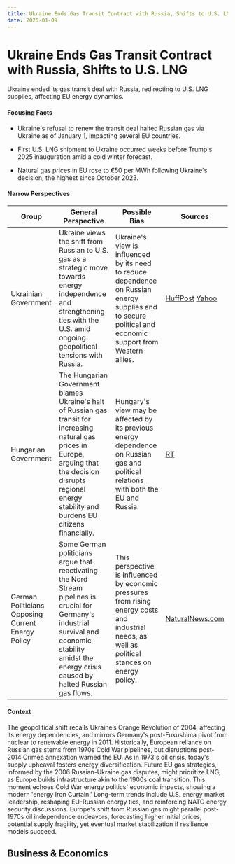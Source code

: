 ```yaml
---
title: Ukraine Ends Gas Transit Contract with Russia, Shifts to U.S. LNG
date: 2025-01-09
---
```


# Ukraine Ends Gas Transit Contract with Russia, Shifts to U.S. LNG

Ukraine ended its gas transit deal with Russia, redirecting to U.S. LNG supplies, affecting EU energy dynamics.

#### Focusing Facts

- Ukraine's refusal to renew the transit deal halted Russian gas via Ukraine as of January 1, impacting several EU countries.

- First U.S. LNG shipment to Ukraine occurred weeks before Trump's 2025 inauguration amid a cold winter forecast.

- Natural gas prices in EU rose to €50 per MWh following Ukraine's decision, the highest since October 2023.


#### Narrow Perspectives

| Group | General Perspective | Possible Bias | Sources |
|--------|-------------------|---------------|----------|
| Ukrainian Government | Ukraine views the shift from Russian to U.S. gas as a strategic move towards energy independence and strengthening ties with the U.S. amid ongoing geopolitical tensions with Russia. | Ukraine's view is influenced by its need to reduce dependence on Russian energy supplies and to secure political and economic support from Western allies. | [HuffPost](https://www.huffpost.com/entry/ukraine-us-lng_n_677d6c01e4b07acf439cd871) [Yahoo](https://www.yahoo.com/news/ukraine-switches-russian-u-gas-204649230.html) |
| Hungarian Government | The Hungarian Government blames Ukraine's halt of Russian gas transit for increasing natural gas prices in Europe, arguing that the decision disrupts regional energy stability and burdens EU citizens financially. | Hungary's view may be affected by its previous energy dependence on Russian gas and political relations with both the EU and Russia. | [RT](https://www.rt.com/news/610558-eu-ukraine-hungary-gas/) |
| German Politicians Opposing Current Energy Policy | Some German politicians argue that reactivating the Nord Stream pipelines is crucial for Germany's industrial survival and economic stability amidst the energy crisis caused by halted Russian gas flows. | This perspective is influenced by economic pressures from rising energy costs and industrial needs, as well as political stances on energy policy. | [NaturalNews.com](https://www.naturalnews.com/2025-01-07-german-lawmaker-urges-reactivation-of-nord-stream-pipelines.html) |

#### Context

The geopolitical shift recalls Ukraine’s Orange Revolution of 2004, affecting its energy dependencies, and mirrors Germany's post-Fukushima pivot from nuclear to renewable energy in 2011. Historically, European reliance on Russian gas stems from 1970s Cold War pipelines, but disruptions post-2014 Crimea annexation warned the EU. As in 1973's oil crisis, today's supply upheaval fosters energy diversification. Future EU gas strategies, informed by the 2006 Russian-Ukraine gas disputes, might prioritize LNG, as Europe builds infrastructure akin to the 1900s coal transition. This moment echoes Cold War energy politics' economic impacts, showing a modern 'energy Iron Curtain.' Long-term trends include U.S. energy market leadership, reshaping EU-Russian energy ties, and reinforcing NATO energy security discussions. Europe's shift from Russian gas might parallel post-1970s oil independence endeavors, forecasting higher initial prices, potential supply fragility, yet eventual market stabilization if resilience models succeed.

## Business & Economics
